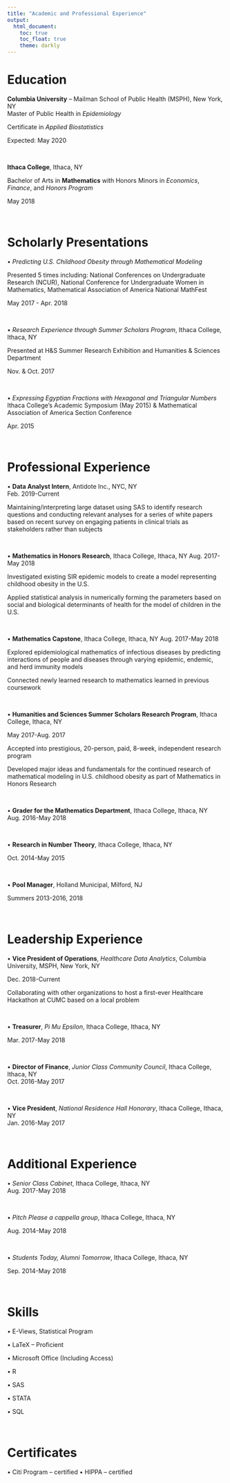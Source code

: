```yaml
---
title: "Academic and Professional Experience"
output: 
  html_document:
    toc: true
    toc_float: true
    theme: darkly
---
```


# Education
**Columbia University** – Mailman School of Public Health (MSPH), New York, NY                                                    
Master of Public Health in _Epidemiology_

Certificate in _Applied Biostatistics_

Expected: May 2020

 $~$
 
**Ithaca College**, Ithaca, NY			           	

Bachelor of Arts in **Mathematics** with Honors	Minors in _Economics_, _Finance_, and _Honors Program_

May 2018

$~$

# Scholarly Presentations
•	_Predicting U.S. Childhood Obesity through Mathematical Modeling_                        

Presented 5 times including: National Conferences on Undergraduate Research (NCUR), National Conference for Undergraduate Women in Mathematics, Mathematical Association of America National MathFest     

May 2017 - Apr. 2018

 $~$
 
•	_Research Experience through Summer Scholars Program_, Ithaca College, Ithaca, NY

Presented at H&S Summer Research Exhibition and Humanities & Sciences Department      

Nov. & Oct. 2017

 $~$
 
•	_Expressing Egyptian Fractions with Hexagonal and Triangular Numbers_
Ithaca College’s Academic Symposium (May 2015)  &  Mathematical Association of America Section Conference                   

Apr. 2015

 $~$
 
# Professional Experience

•	**Data Analyst Intern**, Antidote Inc., NYC, NY 								         
Feb. 2019-Current

Maintaining/interpreting large dataset using SAS to identify research questions and conducting relevant analyses for a series of white papers based on recent survey on engaging patients in clinical trials as stakeholders rather than subjects

 $~$
 
•	**Mathematics in Honors Research**, Ithaca College, Ithaca, NY			                                                           		               Aug. 2017-May 2018 

Investigated existing SIR epidemic models to create a model representing childhood obesity in the U.S. 

Applied statistical analysis in numerically forming the parameters based on social and biological                  determinants of health for the model of children in the U.S. 

 $~$
 
•	**Mathematics Capstone**, Ithaca College, Ithaca, NY		                         	                                                                Aug. 2017-May 2018 

Explored epidemiological mathematics of infectious diseases by predicting interactions of people                                and diseases through varying epidemic, endemic, and herd immunity models 

Connected newly learned research to mathematics learned in previous coursework

 $~$
 
•	**Humanities and Sciences Summer Scholars Research Program**, Ithaca College, Ithaca, NY                                       		     

May 2017-Aug. 2017

Accepted into prestigious, 20-person, paid, 8-week, independent research program

Developed major ideas and fundamentals for the continued research of mathematical modeling in                                 U.S. childhood obesity as part of Mathematics in Honors Research

 $~$
 
•	**Grader for the Mathematics Department**, Ithaca College, Ithaca, NY                	                                    		               
Aug. 2016-May 2018

 $~$
 
•	**Research in Number Theory**, Ithaca College, Ithaca, NY			        

Oct. 2014-May 2015 

 $~$
 
•	**Pool Manager**, Holland Municipal, Milford, NJ

Summers 2013-2016, 2018

$~$

# Leadership Experience
•	**Vice President of Operations**, _Healthcare Data Analytics_, Columbia University, MSPH, New York, NY	                                

Dec. 2018-Current

Collaborating with other organizations to host a first-ever Healthcare Hackathon at CUMC based on a local problem

$~$

•	**Treasurer**, _Pi Mu Epsilon_, Ithaca College, Ithaca, NY	  

Mar. 2017-May 2018

$~$

•	**Director of Finance**, _Junior Class Community Council_, Ithaca College, Ithaca, NY                  
Oct. 2016-May 2017

$~$

•	**Vice President**, _National Residence Hall Honorary_, Ithaca College, Ithaca, NY                                           
Jan. 2016-May 2017

$~$

# Additional Experience
•	_Senior Class Cabinet_, Ithaca College, Ithaca, NY				    
Aug. 2017-May 2018

$~$

•	_Pitch Please a cappella group_, Ithaca College, Ithaca, NY	       	                                

Aug. 2014-May 2018

$~$

•	_Students Today, Alumni Tomorrow_, Ithaca College, Ithaca, NY		                             

Sep. 2014-May 2018

$~$

# Skills
•	E-Views, Statistical Program 

• LaTeX – Proficient

• Microsoft Office (Including Access)

•	R

•	SAS

• STATA 

• SQL

$~$ 

# Certificates
•	Citi Program – certified                         • HIPPA – certified


